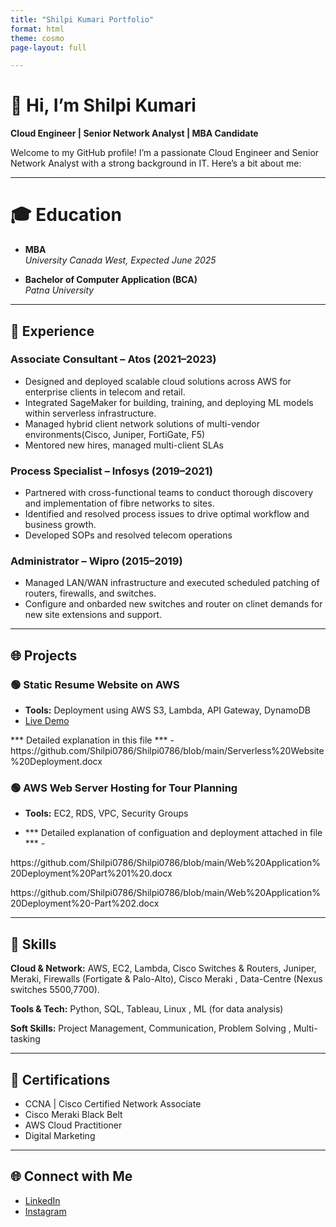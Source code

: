```yaml
---
title: "Shilpi Kumari Portfolio"
format: html
theme: cosmo
page-layout: full

---
```



# 👋 Hi, I'm Shilpi Kumari

**Cloud Engineer | Senior Network Analyst | MBA Candidate**

Welcome to my GitHub profile! I'm a passionate Cloud Engineer and Senior Network Analyst with a strong background in IT. Here's a bit about me:

---

# 🎓 Education

- **MBA**  
  *University Canada West, Expected June 2025*

- **Bachelor of Computer Application (BCA)**  
  *Patna University*

---

## 💼 Experience

### Associate Consultant – Atos (2021–2023)  
- Designed and deployed scalable cloud solutions across AWS for enterprise clients in telecom and retail.
- Integrated SageMaker for building, training, and deploying ML models within serverless infrastructure.
- Managed hybrid client network solutions of multi-vendor environments(Cisco, Juniper, FortiGate, F5)  
- Mentored new hires, managed multi-client SLAs  

### Process Specialist – Infosys (2019–2021)  

- Partnered with cross-functional teams to conduct thorough discovery and implementation of
fibre networks to sites.
- Identified and resolved process issues to drive optimal workflow and business growth.
- Developed SOPs and resolved telecom operations  

### Administrator – Wipro (2015–2019)  
- Managed LAN/WAN infrastructure and executed scheduled patching of routers, firewalls, and switches.
- Configure and onbarded new switches and router on clinet demands for new site extensions and support.

---

## 🌐 Projects

### 🟢 Static Resume Website on AWS 

- **Tools:** Deployment using AWS S3, Lambda, API Gateway, DynamoDB  
- [Live Demo](http://ucw-resume-site.s3-website-us-east-1.amazonaws.com)

*** Detailed explanation in this file *** -https://github.com/Shilpi0786/Shilpi0786/blob/main/Serverless%20Website%20Deployment.docx

### 🟢 AWS Web Server Hosting for Tour Planning  
- **Tools:** EC2, RDS, VPC, Security Groups

- *** Detailed explanation of configuation and deployment attached in file *** - 

https://github.com/Shilpi0786/Shilpi0786/blob/main/Web%20Application%20Deployment%20Part%201%20.docx

https://github.com/Shilpi0786/Shilpi0786/blob/main/Web%20Application%20Deployment%20-Part%202.docx

---

## 🧠 Skills

**Cloud & Network:** AWS, EC2, Lambda, Cisco Switches & Routers, Juniper, Meraki, Firewalls (Fortigate & Palo-Alto), Cisco Meraki , Data-Centre (Nexus switches 5500,7700).

**Tools & Tech:** Python, SQL, Tableau, Linux , ML (for data analysis)

**Soft Skills:** Project Management, Communication, Problem Solving , Multi-tasking

---

## 📜 Certifications

- CCNA | Cisco Certified Network Associate  
- Cisco Meraki Black Belt  
- AWS Cloud Practitioner 
- Digital Marketing

---

## 🌐 Connect with Me

- [LinkedIn](https://www.linkedin.com/in/shilpi-kumari2/)
- [Instagram](https://www.instagram.com/shilpi_dreamr/)





